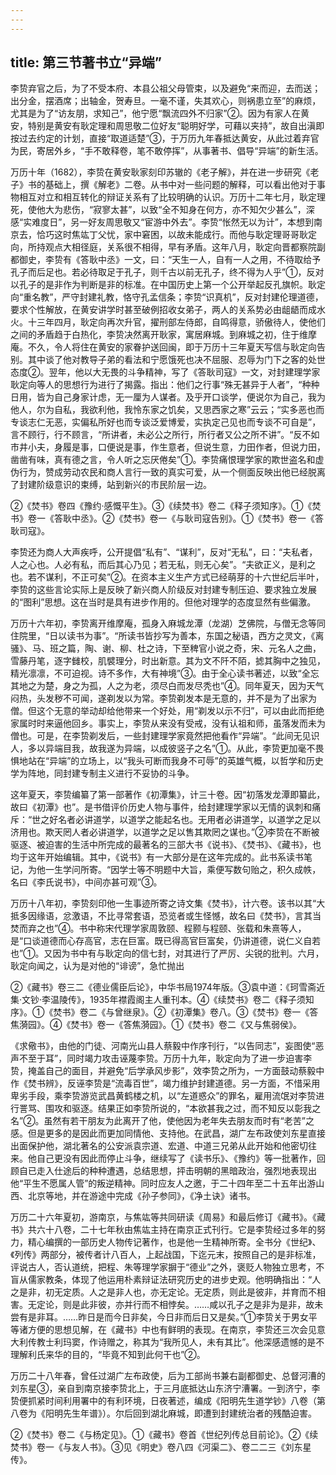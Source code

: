 ```yaml
---
---
---
```

title: 第三节著书立“异端”
---



李贽弃官之后，为了不受本府、本县公祖父母管束，以及避免“来而迎，去而送；出分金，摆酒席；出轴金，贺寿旦。一毫不谨，失其欢心，则祸患立至”的麻烦，尤其是为了“访友朋，求知己”，他宁愿“飘流四外不归家”②。因为有家人在黄安，特别是黄安有耿定理和周思敬二位好友“聪明好学，可藉以夹持”，故自出滇即按过去约定的计划，直接“取道适楚”③，于万历九年春抵达黄安，从此过着弃官为民，寄居外乡，“手不敢释卷，笔不敢停挥”，从事著书、倡导“异端”的新生活。

万历十年（1682），李贽在黄安耿家刻印苏辙的《老子解》，并在进一步研究《老子》书的基础上，撰《解老》二卷。从书中对一些问题的解释，可以看出他对于事物相互对立和相互转化的辩证关系有了比较明确的认识。万历十二年七月，耿定理死，使他大为悲伤，“寂寥太甚”，以致“全不知身在何方，亦不知欠少甚么”，深感“实难度日”，另一好友周思敬又“宦游中外去”。李贽“怅然无以为计”，本想到南京去，恰巧这时焦竑丁父忧，家中窘困，以故未能成行。而他与耿定理哥哥耿定向，所持观点大相径庭，关系很不相得，早有矛盾。这年八月，耿定向晋都察院副都御史，李贽有《答耿中丞》一文，曰：“天生一人，自有一人之用，不待取给予孔子而后足也。若必待取足于孔子，则千古以前无孔子，终不得为人乎”①，反对以孔子的是非作为判断是非的标准。在中国历史上第一个公开举起反孔旗帜。耿定向“重名教”，严守封建礼教，恪守孔孟信条；李贽“识真机”，反对封建伦理道德，要求个性解放，在黄安讲学时甚至破例招收女弟子，两人的关系势必由龃龉而成水火。十三年四月，耿定向再次升官，擢刑部左侍郎，自鸣得意，骄傲待人，使他们之间的矛盾趋于白热化，李贽决然离开耿家，寓居麻城。到麻城之初，住于维摩庵。不久，令人将住在黄安的家眷护送回闽，即于万历十三年夏天写信与耿定向告别。其中谈了他对教导子弟的看法和宁愿饿死也决不屈服、忍辱为门下之客的处世态度②。翌年，他以大无畏的斗争精神，写了《答耿司寇》一文，对封建理学家耿定向等人的思想行为进行了揭露。指出：他们之行事“殊无甚异于人者”，“种种日用，皆为自己身家计虑，无一厘为人谋者。及乎开口谈学，便说尔为自己，我为他人，尔为自私，我欲利他，我怜东家之饥矣，又思西家之寒”云云；“实多恶也而专谈志仁无恶，实偏私所好也而专谈泛爱博爱，实执定己见也而专谈不可自是”，言不顾行，行不顾言，“所讲者，未必公之所行，所行者又公之所不讲”。“反不如市井小夫，身履是事，口便说是事，作生意者，但说生意，力田作者，但说力田，凿凿有味，真有德之言，令人听之忘厌倦矣”①。李贽痛恨理学家的欺世盗名和虚伪行为，赞成劳动农民和商人言行一致的真实可爱，从一个侧面反映出他已经脱离了封建阶级意识的束缚，站到新兴的市民阶层一边。

②《焚书》卷四《豫约·感慨平生》。③《续焚书》卷二《释子须知序》。①《焚书》卷一《答耿中丞》。②《焚书》卷一《与耿司寇告别》。①《焚书》卷一《答耿司寇》。

李贽还为商人大声疾呼，公开提倡“私有”、“谋利”，反对“无私”，曰：“夫私者，人之心也。人必有私，而后其心乃见；若无私，则无心矣”。“夫欲正义，是利之也。若不谋利，不正可矣”②。在资本主义生产方式已经萌芽的十六世纪后半叶，李贽的这些言论实际上是反映了新兴商人阶级反对封建专制压迫、要求独立发展的“图利”思想。这在当时是具有进步作用的。但他对理学的态度显然有些偏激。

万历十六年初，李贽离开维摩庵，孤身入麻城龙潭（龙湖）芝佛院，与僧无念等同住院里，“日以读书为事”。“所读书皆抄写为善本，东国之秘语，西方之灵文，《离骚》、马、班之篇，陶、谢、柳、杜之诗，下至稗官小说之奇，宋、元名人之曲，雪藤丹笔，逐字雠校，肌襞理分，时出新意。其为文不阡不陌，摅其胸中之独见，精光凛凛，不可迫视。诗不多作，大有神境”③。由于全心读书著述，以致“全忘其地之为楚，身之为孤，人之为老，须尽白而发尽秃也”④。同年夏天，因为天气闷热，头发秽不可闻，遂剃发以为常。李贽剃发本是无意的，并不是为了出家为僧。但这个无意的举动却给他带来一个好处，用“剃发以示不归”，可以由此而拒绝家属时时来逼他回乡。事实上，李贽从来没有受戒，没有认祖和师，虽落发而未为僧也。可是，在李贽剃发后，一些封建理学家竟然把他看作“异端”。“此间无见识人，多以异端目我，故我遂为异端，以成彼竖子之名”①。从此，李贽更加毫不畏惧地站在“异端”的立场上，以“我头可断而我身不可辱”的英雄气概，以哲学和历史学为阵地，同封建专制主义进行不妥协的斗争。

这年夏天，李贽编纂了第一部著作《初潭集》，计三十卷。因“初落发龙潭即纂此，故曰《初潭》也”。是书借评价历史人物与事件，给封建理学家以无情的讽刺和痛斥：“世之好名者必讲道学，以道学之能起名也。无用者必讲道学，以道学之足以济用也。欺天罔人者必讲道学，以道学之足以售其欺罔之谋也。”②李贽在不断被驱逐、被迫害的生活中所完成的最著名的三部大书《说书》、《焚书》、《藏书》，也均于这年开始编辑。其中，《说书》有一大部分是在这年完成的。此书系读书笔记，为他一生学问所寄。“因学士等不明题中大旨，乘便写数句贻之，积久成帙，名曰《李氏说书》，中间亦甚可观”③。

万历十八年初，李贽刻印他一生事迹所寄之诗文集《焚书》，计六卷。该书以其“大抵多因缘语，忿激语，不比寻常套语，恐览者或生怪憾，故名曰《焚书》，言其当焚而弃之也”④。书中称宋代理学家周敦颐、程颢与程颐、张载和朱熹等人，是“口谈道德而心存高官，志在巨富。既已得高官巨富矣，仍讲道德，说仁义自若也”①。又因为书中有与耿定向的信七封，对其进行了严厉、尖锐的批判。六月，耿定向闻之，认为是对他的“诽谤”，急忙抛出

②《藏书》卷三二《德业儒臣后论》，中华书局1974年版。③袁中道：《珂雪斋近集·文钞·李温陵传》，1935年襟霞阁主人重刊本。④《续焚书》卷二《释子须知序》。①《焚书》卷二《与曾继泉》。②《初潭集》卷八。③《焚书》卷一《答焦漪园》。④《焚书》卷一《答焦漪园》。①《焚书》卷二《又与焦弱侯》。

《求儆书》，由他的门徒、河南光山县人蔡毅中作序刊行，“以告同志”，妄图使“恶声不至于耳”，同时竭力攻击诬蔑李贽。万历十九年，耿定向为了进一步迫害李贽，掩盖自己的面目，并避免“后学承风步影”，效李贽之所为，一方面鼓动蔡毅中作《焚书辨》，反诬李贽是“流毒百世”，竭力维护封建道德。另一方面，不惜采用卑劣手段，乘李贽游览武昌黄鹤楼之机，以“左道惑众”的罪名，雇用流氓对李贽进行詈骂、围攻和驱逐。结果正如李贽所说的，“本欲甚我之过，而不知反以彰我之名”②。虽然有若干朋友为此离开了他，使他因为老年失去朋友而时有“老苦”之感。但是更多的是因此而更加同情他、支持他。在武昌，湖广左布政使刘东星直接出面保护他，湖北著名的公安派袁宗道、宏道、中道三兄弟从此开始和他密切往来。他自己更没有因此而停止斗争，继续写了《读书乐》、《豫约》等一批著作，回顾自已走入仕途后的种种遭遇，总结思想，抨击明朝的黑暗政治，强烈地表现出他“平生不愿属人管”的叛逆精神。同时应友人之邀，于二十四年至二十五年出游山西、北京等地，并在游途中完成《孙子参同》，《净土诀》诸书。

万历二十六年夏初，游南京，与焦竑等共同研读《周易》和最后修订《藏书》。《藏书》共六十八卷，二十七年秋由焦竑主持在南京正式刊行。它是李贽经过多年的努力，精心编撰的一部历史人物传记著作，也是他一生精神所寄。全书分《世纪》、《列传》两部分，被传者计八百人，上起战国，下迄元末，按照自己的是非标准，评说古人，否认道统，把程、朱等理学家摒于“德业”之外，褒贬人物独立思考，不盲从儒家教条，体现了他运用朴素辩证法研究历史的进步史观。他明确指出：“人之是非，初无定质。人之是非人也，亦无定论。无定质，则此是彼非，并育而不相害。无定论，则是此非彼，亦并行而不相悖矣。……咸以孔子之是非为是非，故未尝有是非耳。……昨日是而今日非矣，今日非而后日又是矣。”①李贽关于男女平等诸方便的思想见解，在《藏书》中也有鲜明的表现。在南京，李贽还三次会见意大利传教士利玛窦，作诗赠之，称其为“我所见人，未有其比”。他深感遗憾的是不理解利氏来华的目的，“毕竟不知到此何干也”②。

万历二十八年春，曾任过湖广左布政使，后为工部尚书兼右副都御史、总督河漕的刘东星③，亲自到南京接李贽北上，于三月底抵达山东济宁漕署。一到济宁，李贽便抓紧时间利用署中的有利环境，日夜著述，编成《阳明先生道学钞》八卷（第八卷为《阳明先生年谱》）。尔后回到湖北麻城，即遭到封建统治者的残酷迫害。

②《焚书》卷二《与杨定见》。①《藏书》卷首《世纪列传总目前论》。②《续焚书》卷一《与友人书》。③见《明史》卷八四《河渠二》、卷二二三《刘东星传》。